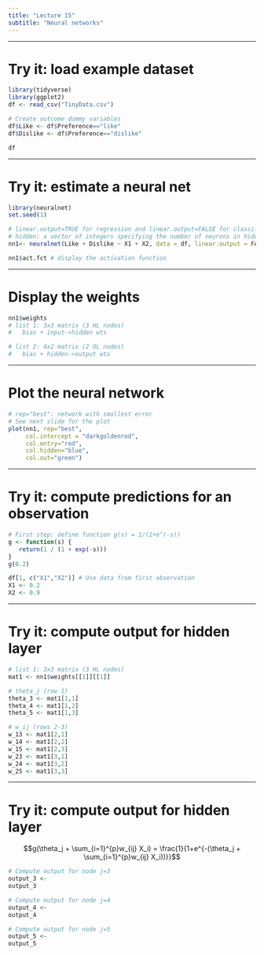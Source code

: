 ---
title: "Lecture 15"
subtitle: "Neural networks"
---


---

# Try it: load example dataset


```{r, message=F}
library(tidyverse)
library(ggplot2)
df <- read_csv("TinyData.csv")

# Create outcome dummy variables
df$Like <- df$Preference=="like"
df$Dislike <- df$Preference=="dislike"

df
```


---

# Try it: estimate a neural net

```{r, message=F}
library(neuralnet)
set.seed(1)

# linear.output=TRUE for regression and linear.output=FALSE for classification
# hidden: a vector of integers specifying the number of neurons in hidden layer
nn1<- neuralnet(Like + Dislike ~ X1 + X2, data = df, linear.output = FALSE, hidden = 3)

nn1$act.fct # display the activation function

```

---

# Display the weights

```{r b2}
nn1$weights
# list 1: 3x3 matrix (3 HL nodes)
#   bias + input->hidden wts

# list 2: 4x2 matrix (2 OL nodes)
#   bias + hidden->output wts
```


---

# Plot the neural network
<!-- Steps: # of iterations needed for training 
     Error: mse (I think) -->
```{r}
# rep="best": network with smallest error
# See next slide for the plot
plot(nn1, rep="best", 
     col.intercept = "darkgoldenrod",
     col.entry="red",  
     col.hidden="blue",
     col.out="green")   
```


---

# Try it: compute predictions for an observation

```{r}

# First step: define function g(s) = 1/(1+e^(-s))
g <- function(s) {
   return(1 / (1 + exp(-s)))
}
g(0.2)

df[1, c("X1","X2")] # Use data from first observation
X1 <- 0.2
X2 <- 0.9
```


---

# Try it: compute output for hidden layer

```{r}
# list 1: 3x3 matrix (3 HL nodes)
mat1 <- nn1$weights[[1]][[1]]

# theta_j (row 1)
theta_3 <- mat1[1,1]
theta_4 <- mat1[1,2]
theta_5 <- mat1[1,3]

# w_ij (rows 2-3)
w_13 <- mat1[2,1]
w_14 <- mat1[2,2]
w_15 <- mat1[2,3]
w_23 <- mat1[3,1]
w_24 <- mat1[3,2]
w_25 <- mat1[3,3]
```


---

# Try it: compute output for hidden layer

$$g(\theta_j + \sum_{i=1}^{p}w_{ij} X_i) = \frac{1}{1+e^{-(\theta_j + \sum_{i=1}^{p}w_{ij} X_i))}}$$

```{r, eval=F}
# Compute output for node j=3
output_3 <- 
output_3

# Compute output for node j=4
output_4 <- 
output_4

# Compute output for node j=5
output_5 <- 
output_5
```

